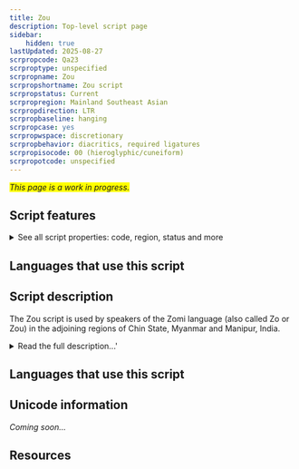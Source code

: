 ```yaml
---
title: Zou
description: Top-level script page
sidebar:
    hidden: true
lastUpdated: 2025-08-27
scrpropcode: Qa23
scrproptype: unspecified
scrpropname: Zou
scrpropshortname: Zou script
scrpropstatus: Current
scrpropregion: Mainland Southeast Asian
scrpropdirection: LTR
scrpropbaseline: hanging
scrpropcase: yes
scrpropwspace: discretionary
scrpropbehavior: diacritics, required ligatures
scrpropisocode: 00 (hieroglyphic/cuneiform)
scrpropotcode: unspecified
---
```


<span style='background-color:yellow'>_This page is a work in progress._</span>


## Script features

<details>
<summary> See all script properties: code, region, status and more</summary>
<ScriptInfo />
</details>

## Languages that use this script

<WsList script='Qa23' wsMax='5' />

## Script description

The Zou script is used by speakers of the Zomi language (also called Zo or Zou) in the adjoining regions of Chin State, Myanmar and Manipur, India.

<details>
<summary>Read the full description...'</summary>Zomi is a Tibeto-Burman language with about 50,000 speakers. The script was developed by M. Siahzathang, a Manipuri, in 1952. The official script for the Zomi language is [Latin](/scrlang/script-latn).

The Zou script is written from left to right. It is unusual amongst South- and East Asian scripts in that it possesses upper and lower case. The script combines features of an alphabet and features of an abugida.

The Zou script has been in decline since the mid-1970s but the Zou Literature Society has been trying to revive it since the 1990s.

_This script is not currently recognized by the [ISO 15924 standard](http://www.unicode.org/iso15924/), but is included in ScriptSource for research purposes. If you have any information on this script, please add the information to this site. Your contributions can be a great help in refining and expanding the ISO 15924 standard. The [Script Encoding Initiative](http://www.linguistics.berkeley.edu/sei/) is working to support the inclusion of this script in the standard, and contributions here will support their efforts._
</details>

## Languages that use this script

<WsList script='Qa23' wsMax='5' />

## Unicode information

_Coming soon..._

## Resources

<ScriptResources detailSummary='seemore' />

